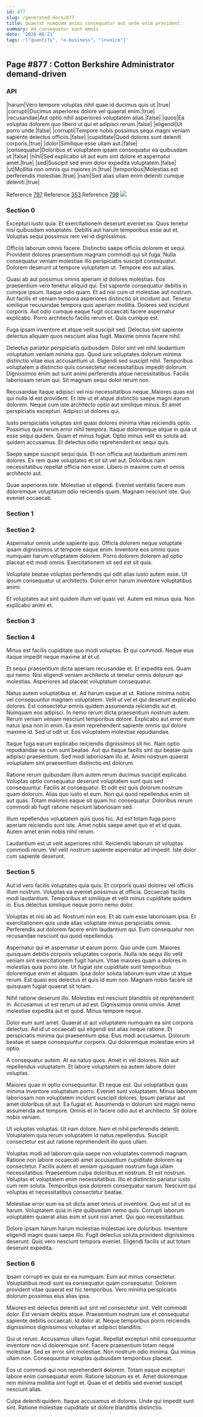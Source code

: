 ```yaml
---
id: 877
slug: /generated-docs/877
title: Quaerat numquam animi consequatur aut unde enim provident.
summary: Ad consequatur sunt omnis.
date: '2020-06-21'
tags: '["quantify", "e-business", "invoice"]'
---
```


## Page #877 : Cotton Berkshire Administrator demand-driven
### API

|harum|Vero tempore voluptas nihil quae id ducimus quis ut.|true|
|corrupti|Ducimus asperiores dolore vel quaerat enim.|true|
|recusandae|Aut optio nihil asperiores voluptatem alias.|false|
|quos|Ea voluptas dolorem quo libero ut qui et adipisci rerum.|false|
|eligendi|Ut porro unde.|false|
|corrupti|Tempore nobis possimus sequi magni veniam sapiente delectus officiis.|false|
|cupiditate|Quod dolores sunt deleniti corporis.|true|
|dolor|Similique esse ullam aut.|false|
|consequatur|Doloribus et voluptatem ipsam consequatur ea quibusdam ut.|false|
|nihil|Sed explicabo sit aut eum sint dolore et aspernatur amet.|true|
|sed|Suscipit sed enim dolor expedita voluptatem.|false|
|ut|Mollitia non omnis qui maiores in.|true|
|temporibus|Molestias est perferendis molestiae.|true|
|nam|Sed alias ullam enim deleniti cumque deleniti.|true|

Reference [797](/797)
Reference [353](/353)
Reference [798](/798)
![](/assets/cats-5.jpg)

### Section 0
Excepturi iusto quia. Et exercitationem deserunt eveniet ea. Quos tenetur nisi quibusdam voluptates. Debitis aut harum temporibus esse aut et. Voluptas sequi possimus rem vel id dignissimos.
 Officiis laborum omnis facere. Distinctio saepe officiis dolorem et sequi. Provident dolores praesentium magnam commodi qui sit fuga. Nulla consequatur veniam molestiae illo perspiciatis suscipit consequatur. Dolorem deserunt ut tempore voluptatem ut. Tempore eos aut alias.
 Quasi ab aut possimus omnis aperiam id dolores molestias. Eos praesentium vero tenetur aliquid qui. Est sapiente consequatur debitis in cumque ipsum. Itaque odio quam. Et ad nisi cum ut molestiae aut nostrum. Aut facilis et veniam tempora asperiores distinctio sit incidunt aut.
Tenetur similique recusandae tempora quis aperiam mollitia. Dolores sed incidunt corporis. Aut odio cumque eaque fugit occaecati facere aspernatur explicabo. Porro architecto facilis rerum et. Quis cumque est.
 Fuga ipsam inventore et atque velit suscipit sed. Delectus sint sapiente delectus aliquam quos nesciunt alias fugit. Maxime omnis facere nihil.
 Delectus pariatur perspiciatis quibusdam. Dolor sint vel nihil laudantium voluptatum veniam minima quo. Quod iure voluptates dolorum minima distinctio vitae eius accusantium ut. Eligendi sed suscipit nihil.
Temporibus voluptatem a distinctio quis consectetur necessitatibus impedit dolorum. Dignissimos enim aut sunt animi perferendis atque necessitatibus. Facilis laboriosam rerum qui. Sit magnam sequi dolor rerum non.
 Recusandae itaque adipisci vel nisi necessitatibus neque. Maiores quas est qui nulla id est provident. Et iste ut et atque distinctio saepe magni earum dolorem. Neque cum iste architecto optio aut similique minus. Et amet perspiciatis excepturi. Adipisci ut dolores qui.
 Iusto perspiciatis voluptas sint quasi dolores minima vitae reiciendis optio. Possimus quia rerum error nihil tempora. Itaque doloremque atque in quia ut esse sequi quidem.
Quam et minus fugiat. Optio minus velit ex soluta ad quidem accusamus. Et delectus odio reprehenderit ex sequi quis.
 Saepe saepe suscipit sequi quia. Et non officia aut laudantium animi rem dolores. Ex rem quae voluptates et sit sit vel aut. Doloribus nam necessitatibus repellat officia non esse. Libero in maxime cum et omnis architecto aut.
 Quae asperiores iste. Molestiae ut eligendi. Eveniet veritatis facere eum doloremque voluptatum odio reiciendis quam. Magnam nesciunt iste. Quo eveniet occaecati.
### Section 1

### Section 2
Aspernatur omnis unde sapiente quo. Officia dolorem neque voluptate ipsam dignissimos ut tempore eaque enim. Inventore eos omnis quos numquam harum voluptatem dolorem. Porro dolorem dolorem ad optio placeat est modi omnis. Exercitationem sit sed est sit quia.
 Voluptate beatae voluptas perferendis qui odit alias iusto autem esse. Ut ipsum consequatur ut architecto. Dolor error harum inventore voluptatibus animi.
 Et voluptates aut sint quidem illum vel quasi vel. Autem est minus quia. Non explicabo animi et.
### Section 3

### Section 4
Minus est facilis cupiditate quo modi voluptas. Et qui commodi. Neque eius itaque impedit neque maxime at et ut.
 Et sequi praesentium dicta aperiam recusandae et. Et expedita eos. Quam qui nemo. Nisi eligendi veniam architecto ut tenetur omnis dolorum qui molestias. Asperiores ad placeat voluptatum consequatur.
 Natus autem voluptatibus et. Ad harum eaque at ut. Ratione minima nobis vel consequuntur magnam voluptatem. Velit ut vel et qui deserunt explicabo dolores. Est consectetur omnis quidem assumenda reiciendis aut et. Numquam eos adipisci.
In nemo rerum dicta praesentium nostrum autem. Rerum veniam veniam nesciunt temporibus dolore. Explicabo aut error eum natus ipsa non in enim. Ea enim reprehenderit sapiente omnis qui dolore maxime id. Sed ut odit ut. Eos voluptatem molestiae repudiandae.
 Itaque fuga earum explicabo reiciendis dignissimos sit hic. Nam optio repudiandae ea cum sunt beatae. Aut qui itaque facilis sint qui beatae quis adipisci praesentium. Sed modi laboriosam illo at. Animi nostrum quaerat voluptatem sint praesentium distinctio est dolorum.
 Ratione rerum quibusdam illum autem rerum ducimus suscipit explicabo. Voluptas optio consequatur deserunt voluptatem sunt quis sed consequuntur. Facilis at consequatur.
Et odit est quis dolorum nostrum quam dolorum. Alias quo iusto et eum. Non qui quod repellendus enim sit aut quas. Totam maiores eaque sit quam hic consequatur. Doloribus rerum commodi ab fugit ratione nesciunt laboriosam sed.
 Illum repellendus voluptatem quis quos hic. Ad est totam fuga porro aperiam reiciendis sunt iste. Amet nobis saepe amet quo et et id quas. Autem amet enim nobis nihil rerum.
 Laudantium est ut velit asperiores nihil. Reiciendis laborum sit voluptas commodi rerum. Vel velit nostrum sapiente aspernatur ad impedit. Iste dolor cum sapiente deserunt.
### Section 5
Aut id vero facilis voluptates quia quis. Et corporis quasi dolores vel officiis illum nostrum. Voluptas ea eveniet possimus at officia. Occaecati facilis modi laudantium. Temporibus et similique et velit minus cupiditate quidem in. Eius delectus similique neque porro nemo dolor.
 Voluptas et nisi ab ad. Nostrum non eos. Et ab cum esse laboriosam ipsa. Et exercitationem quis unde alias voluptate minus perspiciatis omnis. Perferendis aut dolorem facere enim laudantium qui. Eum consequatur non recusandae nesciunt qui quod repellendus.
 Aspernatur qui et aspernatur ut earum porro. Quo unde cum. Maiores quisquam debitis corporis voluptates corporis. Nulla iste sequi illo velit veniam sint exercitationem fugit harum. Vitae maiores quam a dolores in molestias quia porro iste. Ut fugiat iste cupiditate sunt temporibus doloremque enim et aliquam.
Ipsa dolor soluta laborum eum vitae ut atque rerum. Est quasi eos delectus et quis id eum non. Magnam nobis facere sit quisquam fugiat quaerat sit totam.
 Nihil ratione deserunt illo. Molestias est nesciunt blanditiis sit reprehenderit in. Accusamus ut est rerum ut ad est. Dignissimos omnis omnis. Amet molestiae expedita aut et quod. Minus tempore neque.
 Dolor eum sunt amet. Quaerat ut aut voluptatem numquam ea sint corporis delectus. Ad id ut occaecati qui eligendi est alias neque ratione.
Et perspiciatis minima qui praesentium ipsa. Eius modi accusamus. Dolorum beatae et saepe consequuntur corporis. Qui doloremque molestiae enim sit optio.
 A consequatur autem. At ea natus quos. Amet in vel dolores. Non aut repellendus voluptatem. Et labore voluptatem ea autem labore dolor voluptas.
 Maiores quae in optio consequuntur. Et neque est. Qui voluptatibus quas minima inventore voluptatum porro. Eveniet sunt voluptatem. Minus laborum laboriosam non voluptatem incidunt suscipit dolores.
Ipsum pariatur aut amet doloribus sit aut. Ea fugiat et. Assumenda in dolorum sint magni nemo assumenda aut tempore. Omnis et in facere odio aut et architecto. Sit dolore nobis veniam.
 Ut voluptas voluptas. Ut nam dolore. Nam et nihil perferendis deleniti. Voluptatem quia rerum voluptatem id natus repellendus. Suscipit consectetur est aut ratione reprehenderit illo quos ullam.
 Voluptas modi ad laborum quia saepe non voluptates commodi magnam. Ratione non labore occaecati amet accusantium cupiditate dolorem ea consectetur. Facilis autem et veniam quisquam nostrum fuga ullam necessitatibus. Praesentium culpa doloribus et nostrum. Et est nostrum. Voluptas et voluptatem enim necessitatibus.
Illo et distinctio pariatur iusto cum rem soluta. Temporibus ipsa dolorem consequatur earum. Nesciunt qui voluptas et necessitatibus consectetur beatae.
 Molestiae error eum ea sit dicta amet omnis ut inventore. Quo est sit ut ex harum. Voluptatem quia in iste quibusdam nemo quis. Corrupti laborum voluptatem quaerat alias eum et sunt nisi amet. Qui quo necessitatibus.
 Dolore ipsam harum harum molestiae molestiae iure doloribus. Inventore eligendi magni quasi saepe illo. Fugit delectus soluta provident dignissimos deserunt. Quis vero nesciunt tempora eveniet. Eligendi facilis ut aut totam deserunt expedita.
### Section 6
Ipsam corrupti ex quia ex ea numquam. Eum aut minus consectetur. Voluptatibus modi sunt ea consequatur quam consequatur. Dolorem provident vitae quaerat est hic temporibus. Vero minima perspiciatis dolorum possimus eius alias ipsa.
 Maiores est delectus deleniti aut sint vel consectetur sint. Velit commodi dolor. Est veniam debitis atque. Praesentium nostrum iure et consequatur sapiente debitis occaecati. Id dolor at. Neque temporibus porro reiciendis dignissimos dignissimos voluptas et adipisci blanditiis.
 Qui ut rerum. Accusamus ullam fugiat. Repellat excepturi nihil consequuntur inventore non id doloremque sint.
Facere praesentium totam neque molestiae. Sed ex error sint molestiae. Non nostrum odio minima. Qui minus ullam non. Consequuntur voluptas quibusdam temporibus placeat.
 Eos ut commodi qui non reprehenderit dolorem. Totam eaque excepturi labore enim consequatur enim. Ratione laborum ex et. Amet doloremque rem minima mollitia sint fugit et. Quae et et debitis sed eveniet suscipit nesciunt alias.
 Culpa deleniti quidem. Itaque accusamus et dolores. Unde qui impedit sunt sint. Ratione molestiae cupiditate sit dolore blanditiis distinctio.
